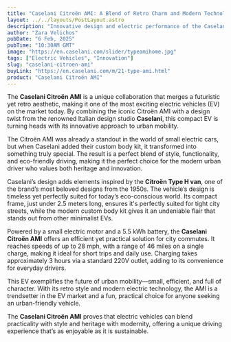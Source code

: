 ```yaml
---
title: "Caselani Citroën AMI: A Blend of Retro Charm and Modern Technology"
layout: ../../layouts/PostLayout.astro
description: "Innovative design and electric performance of the Caselani Citroën AMI."
author: "Zara Velichos"
pubDate: "6 Feb, 2025"
pubTime: "10:30AM GMT"
image: "https://en.caselani.com/slider/typeamihome.jpg"
tags: ["Electric Vehicles", "Innovation"]
slug: "caselani-citroen-ami"
buyLink: "https://en.caselani.com/m/21-type-ami.html"
product: "Caselani Citroën AMI"
---
```


The **Caselani Citroën AMI** is a unique collaboration that merges a futuristic yet retro aesthetic, making it one of the most exciting electric vehicles (EV) on the market today. By combining the iconic Citroën AMI with a design twist from the renowned Italian design studio **Caselani**, this compact EV is turning heads with its innovative approach to urban mobility.

The Citroën AMI was already a standout in the world of small electric cars, but when Caselani added their custom body kit, it transformed into something truly special. The result is a perfect blend of style, functionality, and eco-friendly driving, making it the perfect choice for the modern urban driver who values both heritage and innovation.

Caselani’s design adds elements inspired by the **Citroën Type H van**, one of the brand’s most beloved designs from the 1950s. The vehicle’s design is timeless yet perfectly suited for today’s eco-conscious world. Its compact frame, just under 2.5 meters long, ensures it's perfectly suited for tight city streets, while the modern custom body kit gives it an undeniable flair that stands out from other minimalist EVs.

Powered by a small electric motor and a 5.5 kWh battery, the **Caselani Citroën AMI** offers an efficient yet practical solution for city commutes. It reaches speeds of up to 28 mph, with a range of 46 miles on a single charge, making it ideal for short trips and daily use. Charging takes approximately 3 hours via a standard 220V outlet, adding to its convenience for everyday drivers.

This EV exemplifies the future of urban mobility—small, efficient, and full of character. With its retro style and modern electric technology, the AMI is a trendsetter in the EV market and a fun, practical choice for anyone seeking an urban-friendly vehicle.

The **Caselani Citroën AMI** proves that electric vehicles can blend practicality with style and heritage with modernity, offering a unique driving experience that’s as enjoyable as it is sustainable.
